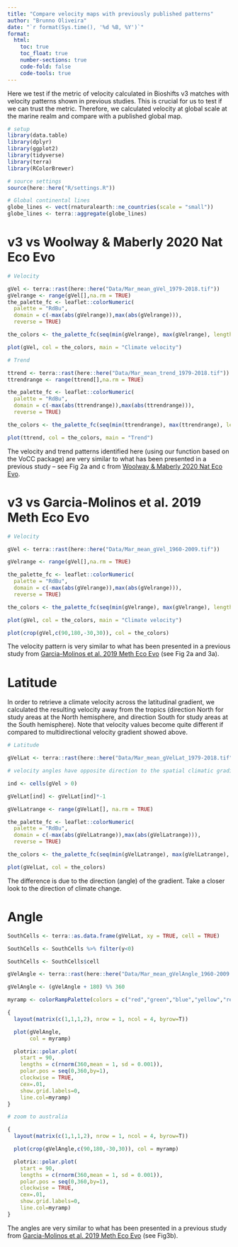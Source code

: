```yaml
---
title: "Compare velocity maps with previously published patterns"
author: "Brunno Oliveira"
date: "`r format(Sys.time(), '%d %B, %Y')`"
format:
  html:
    toc: true
    toc_float: true
    number-sections: true
    code-fold: false
    code-tools: true
---
```


Here we test if the metric of velocity calculated in Bioshifts v3 matches with velocity patterns shown in previous studies. This is crucial for us to test if we can trust the metric. Therefore, we calculated velocity at global scale at the marine realm and compare with a published global map.

```r
# setup
library(data.table)
library(dplyr)
library(ggplot2)
library(tidyverse)
library(terra)
library(RColorBrewer)

# source settings
source(here::here("R/settings.R"))

# Global continental lines
globe_lines <- vect(rnaturalearth::ne_countries(scale = "small"))
globe_lines <- terra::aggregate(globe_lines)
```


# v3 vs Woolway & Maberly 2020 Nat Eco Evo

```r
# Velocity

gVel <- terra::rast(here::here("Data/Mar_mean_gVel_1979-2018.tif"))
gVelrange <- range(gVel[],na.rm = TRUE)
the_palette_fc <- leaflet::colorNumeric(
  palette = "RdBu", 
  domain = c(-max(abs(gVelrange)),max(abs(gVelrange))),
  reverse = TRUE)

the_colors <- the_palette_fc(seq(min(gVelrange), max(gVelrange), length.out = 50))

plot(gVel, col = the_colors, main = "Climate velocity")

# Trend

ttrend <- terra::rast(here::here("Data/Mar_mean_trend_1979-2018.tif"))
ttrendrange <- range(ttrend[],na.rm = TRUE)

the_palette_fc <- leaflet::colorNumeric(
  palette = "RdBu", 
  domain = c(-max(abs(ttrendrange)),max(abs(ttrendrange))),
  reverse = TRUE)

the_colors <- the_palette_fc(seq(min(ttrendrange), max(ttrendrange), length.out = 50))

plot(ttrend, col = the_colors, main = "Trend")


```

The velocity and trend patterns identified here (using our function based on the VoCC package) are very similar to what has been presented in a previous study -- see Fig 2a and c from [Woolway & Maberly 2020 Nat Eco Evo](https://www.nature.com/articles/s41558-020-0889-7).

# v3 vs Garcia-Molinos et al. 2019 Meth Eco Evo

```r
# Velocity

gVel <- terra::rast(here::here("Data/Mar_mean_gVel_1960-2009.tif"))

gVelrange <- range(gVel[],na.rm = TRUE)

the_palette_fc <- leaflet::colorNumeric(
  palette = "RdBu", 
  domain = c(-max(abs(gVelrange)),max(abs(gVelrange))),
  reverse = TRUE)

the_colors <- the_palette_fc(seq(min(gVelrange), max(gVelrange), length.out = 15))

plot(gVel, col = the_colors, main = "Climate velocity")

plot(crop(gVel,c(90,180,-30,30)), col = the_colors)
```

The velocity pattern is very similar to what has been presented in a previous study from [Garcia-Molinos et al. 2019 Meth Eco Evo](https://besjournals.onlinelibrary.wiley.com/doi/full/10.1111/2041-210X.13295) (see Fig 2a and 3a).

# Latitude

In order to retrieve a climate velocity across the latitudinal gradient, we calculated the resulting velocity away from the tropics (direction North for study areas at the North hemisphere, and direction South for study areas at the South hemisphere). Note that velocity values become quite different if compared to multidirectional velocity gradient showed above.

```r
# Latitude 

gVelLat <- terra::rast(here::here("Data/Mar_mean_gVelLat_1979-2018.tif"))

# velocity angles have opposite direction to the spatial climatic gradient if warming and same direction (cold to warm) if cooling

ind <- cells(gVel > 0)

gVelLat[ind] <- gVelLat[ind]*-1

gVelLatrange <- range(gVelLat[], na.rm = TRUE)

the_palette_fc <- leaflet::colorNumeric(
  palette = "RdBu", 
  domain = c(-max(abs(gVelLatrange)),max(abs(gVelLatrange))),
  reverse = TRUE)

the_colors <- the_palette_fc(seq(min(gVelLatrange), max(gVelLatrange), length.out = 50))

plot(gVelLat, col = the_colors)
```

The difference is due to the direction (angle) of the gradient. Take a closer look to the direction of climate change.

# Angle

```r
SouthCells <- terra::as.data.frame(gVelLat, xy = TRUE, cell = TRUE)

SouthCells <- SouthCells %>% filter(y<0)

SouthCells <- SouthCells$cell

gVelAngle <- terra::rast(here::here("Data/Mar_mean_gVelAngle_1960-2009.tif"))

gVelAngle <- (gVelAngle + 180) %% 360

myramp <- colorRampPalette(colors = c("red","green","blue","yellow","red"))(360)

{
  layout(matrix(c(1,1,1,2), nrow = 1, ncol = 4, byrow=T))

  plot(gVelAngle, 
       col = myramp)

  plotrix::polar.plot(
    start = 90,
    lengths = c(rnorm(360,mean = 1, sd = 0.001)),
    polar.pos = seq(0,360,by=1),
    clockwise = TRUE,
    cex=.01,
    show.grid.labels=0,
    line.col=myramp)
}

# zoom to australia

{
  layout(matrix(c(1,1,1,2), nrow = 1, ncol = 4, byrow=T))

  plot(crop(gVelAngle,c(90,180,-30,30)), col = myramp)

  plotrix::polar.plot(
    start = 90,
    lengths = c(rnorm(360,mean = 1, sd = 0.001)),
    polar.pos = seq(0,360,by=1),
    clockwise = TRUE,
    cex=.01,
    show.grid.labels=0,
    line.col=myramp)
}
```

The angles are very similar to what has been presented in a previous study from [Garcia-Molinos et al. 2019 Meth Eco Evo](https://besjournals.onlinelibrary.wiley.com/doi/full/10.1111/2041-210X.13295) (see Fig3b).
